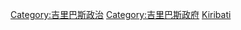 {{Commonscat|International relations of Kiribati}}

[[Category:吉里巴斯政治|Category:吉里巴斯政治]]
[[Category:吉里巴斯政府|Category:吉里巴斯政府]]
[[Category:各國外交|Kiribati]]